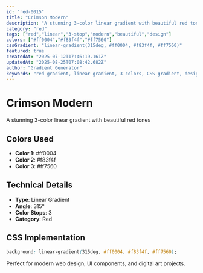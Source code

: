 ```yaml
---
id: "red-0015"
title: "Crimson Modern"
description: "A stunning 3-color linear gradient with beautiful red tones"
category: "red"
tags: ["red","linear","3-stop","modern","beautiful","design"]
colors: ["#ff0004","#f83f4f","#ff7560"]
cssGradient: "linear-gradient(315deg, #ff0004, #f83f4f, #ff7560)"
featured: true
createdAt: "2025-07-12T17:46:19.161Z"
updatedAt: "2025-08-25T07:08:42.682Z"
author: "Gradient Generator"
keywords: "red gradient, linear gradient, 3 colors, CSS gradient, design, #ff0004, #f83f4f, #ff7560"
---
```


# Crimson Modern

A stunning 3-color linear gradient with beautiful red tones

## Colors Used
- **Color 1**: #ff0004
- **Color 2**: #f83f4f
- **Color 3**: #ff7560

## Technical Details
- **Type**: Linear Gradient
- **Angle**: 315°
- **Color Stops**: 3
- **Category**: Red

## CSS Implementation
```css
background: linear-gradient(315deg, #ff0004, #f83f4f, #ff7560);
```

Perfect for modern web design, UI components, and digital art projects.
